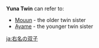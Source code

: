 {{Disambiguation}}
'''Yuna Twin''' can refer to:
* [[Mouun]] - the older twin sister
* [[Ayame]] - the younger twin sister

[[ja:右名の双子]]
